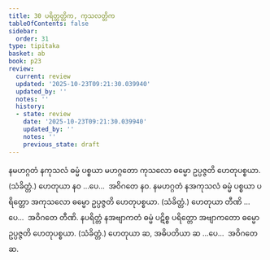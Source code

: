 ```yaml
---
title: 30 ပရိတ္တတ္တိက, ကုသလတ္တိက
tableOfContents: false
sidebar:
  order: 31
type: tipitaka
basket: ab
book: p23
review:
  current: review
  updated: '2025-10-23T09:21:30.039940'
  updated_by: ''
  notes: ''
  history:
  - state: review
    date: '2025-10-23T09:21:30.039940'
    updated_by: ''
    notes: ''
    previous_state: draft
---
```



<ReviewStatus review={frontmatter.review} showDetails={true} />

<HypothesisAnnotation frontmatter={frontmatter} />

<DynamicBreadcrumb />

<Division number="39" book="p23" e="ch" v="40" p="414">

<Paragraph number="124" book="p23">
နမဟဂ္ဂတံ နကုသလံ ဓမ္မံ ပစ္စယာ မဟဂ္ဂတော ကုသလော ဓမ္မော ဥပ္ပဇ္ဇတိ ဟေတုပစ္စယာ. (သံခိတ္တံ.) ဟေတုယာ နဝ …ပေ…  အဝိဂတေ နဝ.
</Paragraph>

<Paragraph number="125" book="p23">
နမဟဂ္ဂတံ နအကုသလံ ဓမ္မံ ပစ္စယာ ပရိတ္တော အကုသလော ဓမ္မော ဥပ္ပဇ္ဇတိ ဟေတုပစ္စယာ. (သံခိတ္တံ.) ဟေတုယာ တီဏိ …ပေ…  အဝိဂတေ တီဏိ.
</Paragraph>

<Paragraph number="126" book="p23">
နပရိတ္တံ နအဗျာကတံ ဓမ္မံ ပဋိစ္စ ပရိတ္တော အဗျာကတော ဓမ္မော ဥပ္ပဇ္ဇတိ ဟေတုပစ္စယာ. (သံခိတ္တံ.) ဟေတုယာ ဆ, အဓိပတိယာ ဆ …ပေ…  အဝိဂတေ ဆ.
</Paragraph>
</Division>